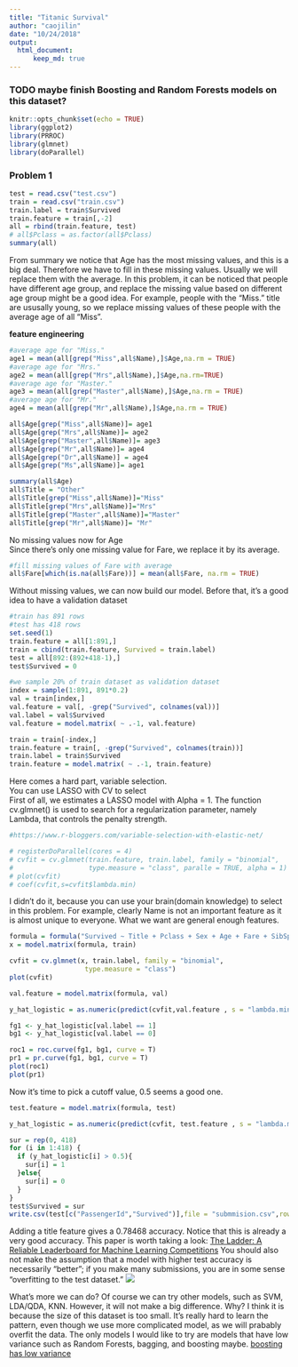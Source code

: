 ```yaml
---
title: "Titanic Survival"
author: "caojilin"
date: "10/24/2018"
output:
  html_document:
      keep_md: true
---
```


### TODO maybe finish Boosting and Random Forests models on this dataset?

```r
knitr::opts_chunk$set(echo = TRUE)
library(ggplot2)
library(PRROC)
library(glmnet)
library(doParallel)
```

### Problem 1
```r
test = read.csv("test.csv")
train = read.csv("train.csv")
train.label = train$Survived
train.feature = train[,-2]
all = rbind(train.feature, test)
# all$Pclass = as.factor(all$Pclass)
summary(all)
```

From summary we notice that Age has the most missing values, and this is a big deal. Therefore we have to fill in these missing values. Usually we will replace them with the average. In this problem, it can be noticed that people have different age group, and replace the missing value based on different age group might be a good idea. For example, people with the "Miss." title are ususally young, so we replace missing values of these people with the average age of all "Miss".

**feature engineering**

```r
#average age for "Miss."
age1 = mean(all[grep("Miss",all$Name),]$Age,na.rm = TRUE)
#average age for "Mrs."
age2 = mean(all[grep("Mrs",all$Name),]$Age,na.rm=TRUE)
#average age for "Master."
age3 = mean(all[grep("Master",all$Name),]$Age,na.rm = TRUE)
#average age for "Mr."
age4 = mean(all[grep("Mr",all$Name),]$Age,na.rm = TRUE)

all$Age[grep("Miss",all$Name)]= age1
all$Age[grep("Mrs",all$Name)]= age2
all$Age[grep("Master",all$Name)]= age3
all$Age[grep("Mr",all$Name)]= age4
all$Age[grep("Dr",all$Name)] = age4
all$Age[grep("Ms",all$Name)]= age1

summary(all$Age)
all$Title = "Other"
all$Title[grep("Miss",all$Name)]="Miss"
all$Title[grep("Mrs",all$Name)]="Mrs"
all$Title[grep("Master",all$Name)]="Master"
all$Title[grep("Mr",all$Name)]= "Mr"
```

No missing values now for Age  
Since there's only one missing value for Fare, we replace it by its average.

```r
#fill missing values of Fare with average
all$Fare[which(is.na(all$Fare))] = mean(all$Fare, na.rm = TRUE)
```

Without missing values, we can now build our model. Before that, it's a good idea to have a validation dataset

```r
#train has 891 rows
#test has 418 rows
set.seed(1)
train.feature = all[1:891,]
train = cbind(train.feature, Survived = train.label)
test = all[892:(892+418-1),]
test$Survived = 0

#we sample 20% of train dataset as validation dataset
index = sample(1:891, 891*0.2)
val = train[index,]
val.feature = val[, -grep("Survived", colnames(val))]
val.label = val$Survived
val.feature = model.matrix( ~ .-1, val.feature)

train = train[-index,]
train.feature = train[, -grep("Survived", colnames(train))]
train.label = train$Survived
train.feature = model.matrix( ~ .-1, train.feature)
```

Here comes a hard part, variable selection.  
You can use LASSO with CV to select  
First of all, we estimates a LASSO model with Alpha = 1. The function cv.glmnet() is used to search for a regularization parameter, namely Lambda, that controls the penalty strength.

```r
#https://www.r-bloggers.com/variable-selection-with-elastic-net/

# registerDoParallel(cores = 4)
# cvfit = cv.glmnet(train.feature, train.label, family = "binomial",
#                   type.measure = "class", paralle = TRUE, alpha = 1)
# plot(cvfit)
# coef(cvfit,s=cvfit$lambda.min)
```

I didn't do it, because you can use your brain(domain knowledge) to select in this problem. For example, clearly Name is not an important feature as it is almost unique to everyone. What we want are general enough features.

```r
formula = formula("Survived ~ Title + Pclass + Sex + Age + Fare + SibSp + Parch")
x = model.matrix(formula, train)

cvfit = cv.glmnet(x, train.label, family = "binomial",
                   type.measure = "class")
plot(cvfit)

val.feature = model.matrix(formula, val)

y_hat_logistic = as.numeric(predict(cvfit,val.feature , s = "lambda.min", type = "response"))

fg1 <- y_hat_logistic[val.label == 1]
bg1 <- y_hat_logistic[val.label == 0]

roc1 = roc.curve(fg1, bg1, curve = T)
pr1 = pr.curve(fg1, bg1, curve = T)
plot(roc1)
plot(pr1)
```
Now it's time to pick a cutoff value, 0.5 seems a good one.

```r
test.feature = model.matrix(formula, test)

y_hat_logistic = as.numeric(predict(cvfit, test.feature , s = "lambda.min", type = "response"))

sur = rep(0, 418)
for (i in 1:418) {
  if (y_hat_logistic[i] > 0.5){
    sur[i] = 1
  }else{
    sur[i] = 0
  }
}
test$Survived = sur
write.csv(test[c("PassengerId","Survived")],file = "submmision.csv",row.names = FALSE)
```
Adding a title feature gives a 0.78468 accuracy. Notice that this is already a very good accuracy. This paper is worth taking a look: [The Ladder: A Reliable Leaderboard for Machine Learning Competitions](https://arxiv.org/abs/1502.04585)
You should also not make the assumption that a model with higher test accuracy is necessarily “better”; if you make many submissions, you are in some sense “overfitting to the test dataset.”
![](logistic.png)

What's more we can do? Of course we can try other models, such as SVM, LDA/QDA, KNN. However, it will not make a big difference. Why? I think it is because the size of this dataset is too small. It's really hard to learn the pattern, even though we use more complicated model, as we will prabably overfit the data. 
The only models I would like to try are models that have low variance such as Random Forests, bagging, and boosting maybe.
[boosting has low variance](https://www.quora.com/What-effect-does-boosting-have-on-bias-and-variance)
